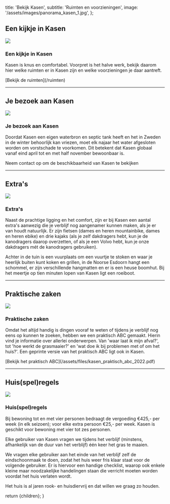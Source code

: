   title: 'Bekijk Kasen',
  subtitle: 'Ruimten en voorzieningen',
  image: '/assets/images/panorama_kasen_1.jpg',
};

## Een kijkje in Kasen

![](/assets/images/kasen_buiten_4.jpg)

### Een kijkje in Kasen

<p />

Kasen is knus en comfortabel. Voorpret is het halve werk, bekijk daarom hier welke ruimten er in Kasen zijn en welke voorzieningen je daar aantreft.

<div className="links">[Bekijk de ruimten](/ruimten)</div>

---

## Je bezoek aan Kasen

![](/assets/images/kasen_buiten_5.jpg)

### Je bezoek aan Kasen

<p />

Doordat Kasen een eigen waterbron en septic tank heeft en het in Zweden in de winter behoorlijk kan vriezen, moet elk najaar het water afgesloten worden om vorstschade te voorkomen. Dit betekent dat Kasen globaal vanaf eind april tot en met half november bewoonbaar is.

Neem contact op om de beschikbaarheid van Kasen te bekijken

---

## Extra's

![](/assets/images/vuurplaats.jpg)

### Extra's

<p />

Naast de prachtige ligging en het comfort, zijn er bij Kasen een aantal extra's aanwezig die je verblijf nog aangenamer kunnen maken, als je er van houdt natuurlijk. Er zijn fietsen (dames en heren mountainbike, dames en heren ebike) en drie kajaks (als je zelf dakdragers hebt, kun je de kanodragers daarop overzetten, of als je een Volvo hebt, kun je onze dakdragers mét de kanodragers gebruiken).

Achter in de tuin is een vuurplaats om een vuurtje te stoken en waar je heerlijk buiten kunt koken en grillen, in de Noorse Esdoorn hangt een schommel, er zijn verschillende hangmatten en er is een heuse boomhut. Bij het meertje op tien minuten lopen van Kasen ligt een roeiboot.

---

## Praktische zaken

![](/assets/images/schuur_herfst.jpg)

### Praktische zaken

<p />

Omdat het altijd handig is dingen vooraf te weten of tijdens je verblijf nog eens op kunnen te zoeken, hebben we een praktisch ABC gemaakt. Hierin vind je informatie over allerlei onderwerpen. Van 'waar laat ik mijn afval?', tot 'hoe werkt de grasmaaier?' en 'wat doe ik bij problemen met of om het huis?'. Een geprinte versie van het praktisch ABC ligt ook in Kasen.

<div className="links">
  [Bekijk het praktisch ABC](/assets/files/kasen_praktisch_abc_2022.pdf)
</div>

---

## Huis(spel)regels

![](/assets/images/grasmaaien.jpg)

### Huis(spel)regels

<p />

Bij bewoning tot en met vier personen bedraagt de vergoeding €425,- per week (in elk seizoen); voor elke extra persoon €25,- per week. Kasen is geschikt voor bewoning met vier tot zes personen.

Elke gebruiker van Kasen vragen we tijdens het verblijf (minstens, afhankelijk van de duur van het verblijf) één keer het gras te maaien.

We vragen elke gebruiker aan het einde van het verblijf zelf de eindschoonmaak te doen, zodat het huis weer fris klaar staat voor de volgende gebruiker. Er is hiervoor een handige checklist, waarop ook enkele kleine maar noodzakelijke handelingen staan die verricht moeten worden voordat het huis verlaten wordt.

Het huis is al jaren rook- en huisdiervrij en dat willen we graag zo houden.


  return <ContentLayout meta={meta}>{children}</ContentLayout>;
}
